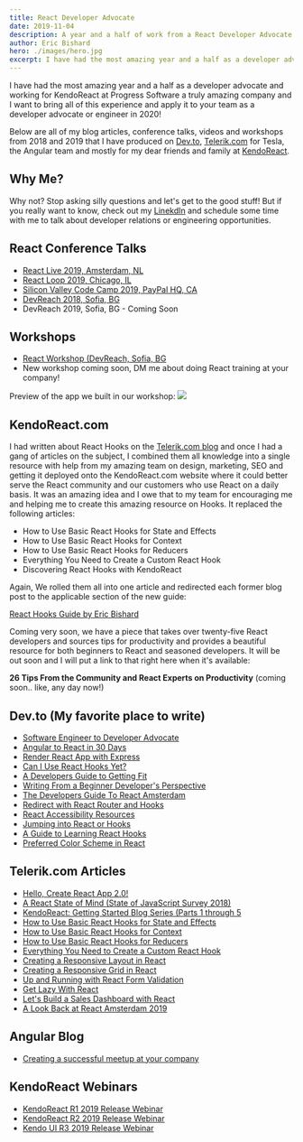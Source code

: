 ```yaml
---
title: React Developer Advocate
date: 2019-11-04
description: A year and a half of work from a React Developer Advocate
author: Eric Bishard 
hero: ./images/hero.jpg
excerpt: I have had the most amazing year and a half as a developer advocate and working for KendoReact...
---
```


I have had the most amazing year and a half as a developer advocate and working for KendoReact at Progress Software a truly amazing company and I want to bring all of this experience and apply it to your team as a developer advocate or engineer in 2020!

Below are all of my blog articles, conference talks, videos and workshops from 2018 and 2019 that I have produced on [Dev.to](https://dev.to/httpjunkie), [Telerik.com](https://www.telerik.com/blogs/author/eric-bishard) for Tesla, the Angular team and mostly for my dear friends and family at [KendoReact](https://www.kendoreact.com).

## Why Me?

Why not? Stop asking silly questions and let's get to the good stuff! But if you really want to know, check out my [LinekdIn](https://www.linkedin.com/in/eric-b/) and schedule some time with me to talk about developer relations or engineering opportunities.

## React Conference Talks

- [React Live 2019, Amsterdam, NL](https://www.youtube.com/watch?v=-yj23RtyT-E)
- [React Loop 2019, Chicago, IL](https://www.youtube.com/watch?v=HuCWWvgizDg)
- [Silicon Valley Code Camp 2019, PayPal HQ, CA](https://youtube.com/watch?v=kwLdaicyBd8)
- [DevReach 2018, Sofia, BG](https://www.youtube.com/watch?v=MfAxhBMTkuQ)
- DevReach 2019, Sofia, BG - Coming Soon

## Workshops

- [React Workshop (DevReach, Sofia, BG](https://www.telerik.com/devreach/sessions/let-s-build-an-app-with-react---part-i)
- New workshop coming soon, DM me about doing React training at your company!

Preview of the app we built in our workshop:
![](https://imgur.com/qKPSrCy.gif)

## KendoReact.com

I had written about React Hooks on the [Telerik.com blog](https://telerik.com/blogs) and once I had a gang of articles on the subject, I combined them all knowledge into a single resource with help from my amazing team on design, marketing, SEO and getting it deployed onto the KendoReact.com website where it could better serve the React community and our customers who use React on a daily basis. It was an amazing idea and I owe that to my team for encouraging me and helping me to create this amazing resource on Hooks. It replaced the following articles:
 
- How to Use Basic React Hooks for State and Effects
- How to Use Basic React Hooks for Context
- How to Use Basic React Hooks for Reducers
- Everything You Need to Create a Custom React Hook
- Discovering React Hooks with KendoReact

Again, We rolled them all into one article and redirected each former blog post to the applicable section of the new guide:

[React Hooks Guide by Eric Bishard](https://www.telerik.com/kendo-react-ui/react-hooks-guide/)

Coming very soon, we have a piece that takes over twenty-five React developers and sources tips for productivity and provides a beautiful resource for both beginners to React and seasoned developers. It will be out soon and I will put a link to that right here when it's available:

**26 Tips From the Community and React Experts on Productivity**
(coming soon.. like, any day now!)

## Dev.to (My favorite place to write)

- [Software Engineer to Developer Advocate](https://dev.to/httpjunkie/software-engineer-to-developer-advocate-4a8h)
- [Angular to React in 30 Days](https://dev.to/httpjunkie/angular-to-react-in-30-days-p5k)
- [Render React App with Express](https://dev.to/httpjunkie/render-react-app-with-express-10im)
- [Can I Use React Hooks Yet?](https://dev.to/httpjunkie/can-i-use-react-hooks-yet-35o9)
- [A Developers Guide to Getting Fit](https://dev.to/httpjunkie/a-developers-guide-to-getting-fit-pif)
- [Writing From a Beginner Developer's Perspective](https://dev.to/httpjunkie/writing-from-a-beginner-developers-perspective-30l0)
- [The Developers Guide To React Amsterdam](https://dev.to/httpjunkie/the-developers-guide-to-react-amsterdam-4h60)
- [Redirect with React Router and Hooks](https://dev.to/httpjunkie/programmatically-redirect-in-react-with-react-router-and-hooks-3hej)
- [React Accessibility Resources](https://dev.to/httpjunkie/react-accessibility-2d99)
- [Jumping into React or Hooks](https://dev.to/httpjunkie/learning-react-hooks-4edh)
- [A Guide to Learning React Hooks](https://dev.to/httpjunkie/a-guide-to-learning-react-hooks-58a0)
- [Preferred Color Scheme in React](https://dev.to/httpjunkie/preferred-color-scheme-in-react-47e3)

## Telerik.com Articles

- [Hello, Create React App 2.0!](https://www.telerik.com/blogs/hello-create-react-app-2)
- [A React State of Mind (State of JavaScript Survey 2018)](https://www.telerik.com/blogs/a-react-state-of-mind-state-of-javascript-survey-2018)
- [KendoReact: Getting Started Blog Series (Parts 1 through 5](https://www.telerik.com/blogs/kendo-react-getting-started-blog-series)
- [How to Use Basic React Hooks for State and Effects](https://www.telerik.com/blogs/how-to-use-basic-react-hooks-for-state-and-effects)
- [How to Use Basic React Hooks for Context](https://www.telerik.com/blogs/how-to-use-basic-react-hooks-for-context)
- [How to Use Basic React Hooks for Reducers](https://www.telerik.com/blogs/how-to-use-basic-react-hooks-for-reducers)
- [Everything You Need to Create a Custom React Hook](https://www.telerik.com/blogs/everything-you-need-to-create-a-custom-react-hook)
- [Creating a Responsive Layout in React](https://www.telerik.com/blogs/creating-a-responsive-layout-in-react)
- [Creating a Responsive Grid in React](https://www.telerik.com/blogs/creating-a-responsive-grid-in-react)
- [Up and Running with React Form Validation](https://www.telerik.com/blogs/up-and-running-with-react-form-validation)
- [Get Lazy With React](https://www.telerik.com/blogs/get-lazy-with-react)
- [Let's Build a Sales Dashboard with React](https://www.telerik.com/blogs/lets-build-a-sales-dashboard-with-react)
- [A Look Back at React Amsterdam 2019](https://www.telerik.com/blogs/a-look-back-at-react-amsterdam-2019)

## Angular Blog

- [Creating a successful meetup at your company](https://blog.angular.io/creating-a-successful-meetup-at-your-company-33eaabbc66b5)

## KendoReact Webinars

- [KendoReact R1 2019 Release Webinar](https://www.youtube.com/watch?v=mymu5Xj1h38)
- [KendoReact R2 2019 Release Webinar](https://www.youtube.com/watch?v=FJr2eUT0tf0)
- [Kendo UI R3 2019 Release Webinar](https://www.youtube.com/watch?time_continue=3875&v=9UFwqe3_7DA)
